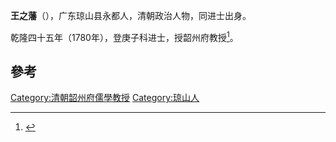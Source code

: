 '''王之藩'''（{{bd|?||?|}}），广东琼山县永都人，清朝政治人物，同进士出身。

乾隆四十五年（1780年），登庚子科进士，授韶州府教授<ref>{{cite news|title=海南历代进士名表|url=http://www.hnszw.org.cn/data/news/2009/06/44121/|accessdate=2013-08-05|newspaper=海南史志网|archive-url=https://web.archive.org/web/20131203012302/http://www.hnszw.org.cn/data/news/2009/06/44121/|archive-date=2013-12-03|dead-url=yes}}</ref>。

==參考==
{{reflist}}
{{清朝人物小作品}}
{{乾隆四十五年庚子恩科殿試金榜}}
{{DEFAULTSORT:Wang王}}
[[Category:清朝韶州府儒學教授|Category:清朝韶州府儒學教授]]
[[Category:琼山人|Category:琼山人]]